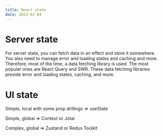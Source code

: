 ```yaml
---
title: React state
date: 2023-02-04
---
```


# Server state

For server state, you can fetch data in an effect and store it somewhere. You also need to manage error and loading states and caching and more. Therefore, most of the time, a data fetching library is used. The most popular ones are React Query and SWR. These data fetching libraries provide error and loading states, caching, and more.

# UI state

Simple, local with some prop drillings ⇒ useState

Simple, global ⇒ Context or Jotai

Complex, global ⇒ Zustand or Redux Toolkit
